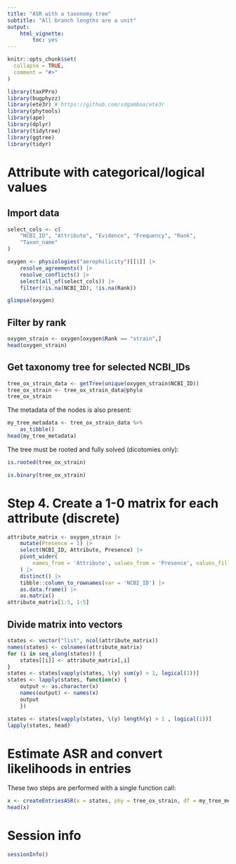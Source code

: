 ```yaml
---
title: "ASR with a taxonomy tree"
subtitle: "All branch lengths are a unit"
output: 
    html_vignette:
        toc: yes
---
```


```r
knitr::opts_chunk$set(
  collapse = TRUE,
  comment = "#>"
)
```

```r
library(taxPPro)
library(bugphyzz)
library(ete3r) # https://github.com/sdgamboa/ete3r
library(phytools)
library(ape)
library(dplyr)
library(tidytree)
library(ggtree)
library(tidyr)
```

# Attribute with categorical/logical values

## Import data

```r
select_cols <- c(
    "NCBI_ID", "Attribute", "Evidence", "Frequency", "Rank", 
    "Taxon_name"
)

oxygen <- physiologies("aerophilicity")[[1]] |> 
    resolve_agreements() |> 
    resolve_conflicts() |> 
    select(all_of(select_cols)) |> 
    filter(!is.na(NCBI_ID), !is.na(Rank))

glimpse(oxygen)
```

## Filter by rank

```r
oxygen_strain <- oxygen[oxygen$Rank == "strain",]
head(oxygen_strain)
```

## Get taxonomy tree for selected NCBI_IDs

```r
tree_ox_strain_data <- getTree(unique(oxygen_strain$NCBI_ID))
tree_ox_strain <- tree_ox_strain_data@phylo
tree_ox_strain
```

The metadata of the nodes is also present:

```r
my_tree_metadata <- tree_ox_strain_data %>% 
    as_tibble()
head(my_tree_metadata)
```

The tree must be rooted and fully solved (dicotomies only):

```r
is.rooted(tree_ox_strain)
```

```r
is.binary(tree_ox_strain)
```

# Step 4. Create a 1-0 matrix for each attribute (discrete)


```r
attribute_matrix <- oxygen_strain |> 
    mutate(Presence = 1) |> 
    select(NCBI_ID, Attribute, Presence) |> 
    pivot_wider(
        names_from = 'Attribute', values_from = 'Presence', values_fill = 0
    ) |> 
    distinct() |> 
    tibble::column_to_rownames(var = 'NCBI_ID') |> 
    as.data.frame() |> 
    as.matrix()
attribute_matrix[1:5, 1:5]
```

## Divide matrix into vectors

```r
states <- vector("list", ncol(attribute_matrix))
names(states) <- colnames(attribute_matrix)
for (i in seq_along(states)) {
    states[[i]] <- attribute_matrix[,i]
}
states <- states[vapply(states, \(y) sum(y) > 1, logical(1))]
states <- lapply(states, function(x) {
    output <- as.character(x)
    names(output) <- names(x)
    output
    })

states <- states[vapply(states, \(y) length(y) > 1 , logical(1))]
lapply(states, head)
```

# Estimate ASR and convert likelihoods in entries

These two steps are performed with a single function call:

```r
x <- createEntriesASR(x = states, phy = tree_ox_strain, df = my_tree_metadata)
head(x)
```


# Session info

```r
sessionInfo()
```

